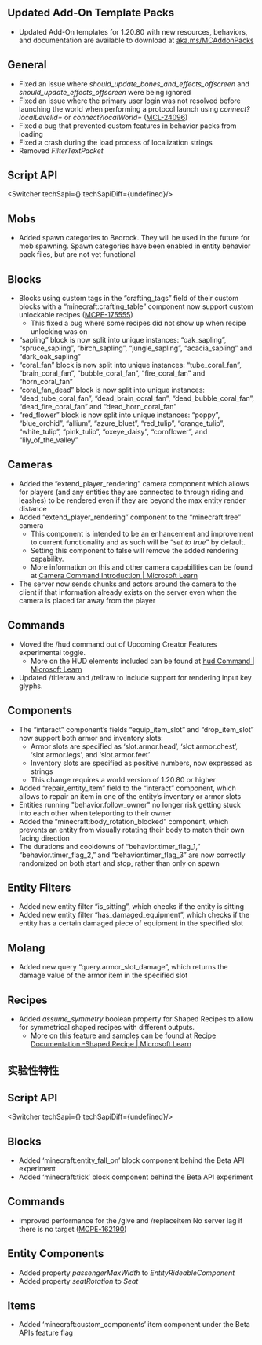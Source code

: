 



## **Updated Add-On Template Packs**

-   Updated Add-On templates for 1.20.80 with new resources, behaviors, and documentation are available to download at [aka.ms/MCAddonPacks](https://aka.ms/MCAddonPacks)

## **General**

-   Fixed an issue where _should\_update\_bones\_and\_effects\_offscreen_ and _should\_update\_effects\_offscreen_ were being ignored
-   Fixed an issue where the primary user login was not resolved before launching the world when performing a protocol launch using _connect?localLevelId=_ or _connect?localWorld=_ ([MCL-24096](https://bugs.mojang.com/browse/MCL-24096))
-   Fixed a bug that prevented custom features in behavior packs from loading
-   Fixed a crash during the load process of localization strings
-   Removed _FilterTextPacket_


## **Script API**

<Switcher techSapi={<TechSapiStable/>} techSapiDiff={undefined}/>

## **Mobs**

-   Added spawn categories to Bedrock. They will be used in the future for mob spawning. Spawn categories have been enabled in entity behavior pack files, but are not yet functional

## **Blocks**

-   Blocks using custom tags in the “crafting\_tags” field of their custom blocks with a “minecraft:crafting\_table” component now support custom unlockable recipes ([MCPE-175555](https://bugs.mojang.com/browse/MCPE-175555))
    -   This fixed a bug where some recipes did not show up when recipe unlocking was on
-   “sapling” block is now split into unique instances: “oak\_sapling”, “spruce\_sapling”, “birch\_sapling”, “jungle\_sapling”, “acacia\_sapling” and “dark\_oak\_sapling”
-   “coral\_fan” block is now split into unique instances: “tube\_coral\_fan”, “brain\_coral\_fan”, “bubble\_coral\_fan”, “fire\_coral\_fan” and “horn\_coral\_fan”
-   “coral\_fan\_dead” block is now split into unique instances: “dead\_tube\_coral\_fan”, “dead\_brain\_coral\_fan”, “dead\_bubble\_coral\_fan”, “dead\_fire\_coral\_fan” and “dead\_horn\_coral\_fan”
-   “red\_flower” block is now split into unique instances: “poppy”, “blue\_orchid”, “allium”, “azure\_bluet”, “red\_tulip”, “orange\_tulip”, “white\_tulip”, “pink\_tulip”, “oxeye\_daisy”, “cornflower”, and “lily\_of\_the\_valley”

## **Cameras**

-   Added the “extend\_player\_rendering” camera component which allows for players (and any entities they are connected to through riding and leashes) to be rendered even if they are beyond the max entity render distance
-   Added “extend\_player\_rendering” component to the “minecraft:free” camera
    -   This component is intended to be an enhancement and improvement to current functionality and as such will be “_set to true_” by default.
    -   Setting this component to false will remove the added rendering capability.
    -   More information on this and other camera capabilities can be found at [Camera Command Introduction | Microsoft Learn](https://learn.microsoft.com/en-us/minecraft/creator/documents/cameracommandintroduction?view=minecraft-bedrock-stable)
-   The server now sends chunks and actors around the camera to the client if that information already exists on the server even when the camera is placed far away from the player

## **Commands**

-   Moved the /hud command out of Upcoming Creator Features experimental toggle.
    -   More on the HUD elements included can be found at [hud Command | Microsoft Learn](https://learn.microsoft.com/en-us/minecraft/creator/commands/commands/hud?view=minecraft-bedrock-stable)
-   Updated /titleraw and /tellraw to include support for rendering input key glyphs.

## **Components**

-   The “interact” component’s fields “equip\_item\_slot” and “drop\_item\_slot” now support both armor and inventory slots:
    -   Armor slots are specified as ‘slot.armor.head’, ‘slot.armor.chest’, ‘slot.armor.legs’, and ‘slot.armor.feet’
    -   Inventory slots are specified as positive numbers, now expressed as strings
    -   This change requires a world version of 1.20.80 or higher
-   Added “repair\_entity\_item” field to the “interact” component, which allows to repair an item in one of the entity’s inventory or armor slots
-   Entities running "behavior.follow\_owner" no longer risk getting stuck into each other when teleporting to their owner
-   Added the “minecraft:body\_rotation\_blocked” component, which prevents an entity from visually rotating their body to match their own facing direction
-   The durations and cooldowns of “behavior.timer\_flag\_1,” “behavior.timer\_flag\_2,” and “behavior.timer\_flag\_3” are now correctly randomized on both start and stop, rather than only on spawn

## **Entity Filters**

-   Added new entity filter “is\_sitting”, which checks if the entity is sitting
-   Added new entity filter “has\_damaged\_equipment”, which checks if the entity has a certain damaged piece of equipment in the specified slot 

## **Molang**

-   Added new query “query.armor\_slot\_damage”, which returns the damage value of the armor item in the specified slot

## **Recipes**

-   Added _assume\_symmetry_ boolean property for Shaped Recipes to allow for symmetrical shaped recipes with different outputs.
    -   More on this feature and samples can be found at [Recipe Documentation -Shaped Recipe | Microsoft Learn](https://learn.microsoft.com/en-us/minecraft/creator/reference/content/recipereference/examples/recipedefinitions/minecraftrecipe_shaped?view=minecraft-bedrock-stable)  
          
        




<h2 className="experimental_divider">实验性特性</h2>





## **Script API**

<Switcher techSapi={<TechSapiExp/>} techSapiDiff={undefined}/>

## **Blocks**

-   Added ‘minecraft:entity\_fall\_on’ block component behind the Beta API experiment
-   Added ‘minecraft:tick’ block component behind the Beta API experiment

## **Commands**

-   Improved performance for the /give and /replaceitem No server lag if there is no target ([MCPE-162190](https://bugs.mojang.com/browse/MCPE-162190))

## **Entity Components**

-   Added property _passengerMaxWidth_ to _EntityRideableComponent_
-   Added property _seatRotation_ to _Seat_

## **Items**

-   Added ‘minecraft:custom\_components’ item component under the Beta APIs feature flag
